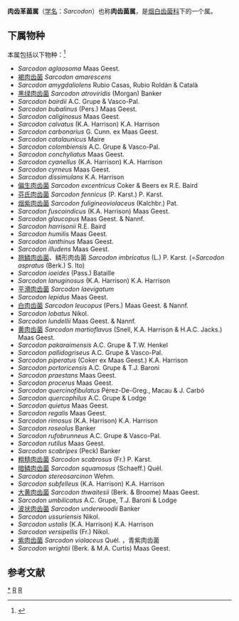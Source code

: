 {{Automatic Taxobox
| taxon = Sarcodon
| authority = Quél. ex P.Karst. (1881)
| image = Sarcodon imbricatus0.jpg
| image_caption = Sarcodon imbricatus
| type species = Sarcodon imbricatus
| type species authority = (L.) P.Karst. (1881)
}}

'''肉齿革菌属'''（[[学名|学名]]：''Sarcodon''）也称'''肉齿菌属'''，是[[烟白齿菌科|烟白齿菌科]]下的一个属。

==下属物种==
本属包括以下物种：<ref>{{cite web |title=Sarcodon Quél. ex P.Karst. |url=https://www.gbif.org/species/2521435 |website=GBIF}}</ref>
* ''Sarcodon aglaosoma'' Maas Geest.
* [[褐肉齿菌|褐肉齿菌]] ''Sarcodon amarescens''
* ''Sarcodon amygdaliolens'' Rubio Casas, Rubio Roldán & Català
* [[黑绿肉齿菌|黑绿肉齿菌]] ''Sarcodon atroviridis'' (Morgan) Banker
* ''Sarcodon bairdii'' A.C. Grupe & Vasco-Pal.
* ''Sarcodon bubalinus'' (Pers.) Maas Geest.
* ''Sarcodon caliginosus'' Maas Geest.
* ''Sarcodon calvatus'' (K.A. Harrison) K.A. Harrison
* ''Sarcodon carbonarius'' G. Cunn. ex Maas Geest.
* ''Sarcodon catalaunicus'' Maire
* ''Sarcodon colombiensis'' A.C. Grupe & Vasco-Pal.
* ''Sarcodon conchyliatus'' Maas Geest.
* ''Sarcodon cyanellus'' (K.A. Harrison) K.A. Harrison
* ''Sarcodon cyrneus'' Maas Geest.
* ''Sarcodon dissimulans'' K.A. Harrison
* [[偏生肉齿菌|偏生肉齿菌]] ''Sarcodon excentricus'' Coker & Beers ex R.E. Baird
* [[芬氏肉齿菌|芬氏肉齿菌]] ''Sarcodon fennicus'' (P. Karst.) P. Karst.
* [[烟紫肉齿菌|烟紫肉齿菌]] ''Sarcodon fuligineoviolaceus'' (Kalchbr.) Pat.
* ''Sarcodon fuscoindicus'' (K.A. Harrison) Maas Geest.
* ''Sarcodon glaucopus'' Maas Geest. & Nannf.
* ''Sarcodon harrisonii'' R.E. Baird
* ''Sarcodon humilis'' Maas Geest.
* ''Sarcodon ianthinus'' Maas Geest.
* ''Sarcodon illudens'' Maas Geest.
* [[翘鳞肉齿菌|翘鳞肉齿菌]]、鳞形肉齿菌 ''Sarcodon imbricatus'' (L.) P. Karst. (=''Sarcodon aspratus'' (Berk.) S. Ito) 
* ''Sarcodon ioeides'' (Pass.) Bataille
* ''Sarcodon lanuginosus'' (K.A. Harrison) K.A. Harrison
* [[平滑肉齿菌|平滑肉齿菌]] ''Sarcodon laevigatum'' 
* ''Sarcodon lepidus'' Maas Geest.
* [[白肉齿菌|白肉齿菌]] ''Sarcodon leucopus'' (Pers.) Maas Geest. & Nannf.
* ''Sarcodon lobatus'' Nikol.
* ''Sarcodon lundellii'' Maas Geest. & Nannf.
* [[黄肉齿菌|黄肉齿菌]] ''Sarcodon martioflavus'' (Snell, K.A. Harrison & H.A.C. Jacks.) Maas Geest.
* ''Sarcodon pakaraimensis'' A.C. Grupe & T.W. Henkel
* ''Sarcodon pallidogriseus'' A.C. Grupe & Vasco-Pal.
* ''Sarcodon piperatus'' (Coker ex Maas Geest.) K.A. Harrison
* ''Sarcodon portoricensis'' A.C. Grupe & T.J. Baroni
* ''Sarcodon praestans'' Maas Geest.
* ''Sarcodon procerus'' Maas Geest.
* ''Sarcodon quercinofibulatus'' Pérez-De-Greg., Macau & J. Carbó
* ''Sarcodon quercophilus'' A.C. Grupe & Lodge
* ''Sarcodon quietus'' Maas Geest.
* ''Sarcodon regalis'' Maas Geest.
* ''Sarcodon rimosus'' (K.A. Harrison) K.A. Harrison
* ''Sarcodon roseolus'' Banker
* ''Sarcodon rufobrunneus'' A.C. Grupe & Vasco-Pal.
* ''Sarcodon rutilus'' Maas Geest.
* ''Sarcodon scabripes'' (Peck) Banker
* [[粗糙肉齿菌|粗糙肉齿菌]] ''Sarcodon scabrosus'' (Fr.) P. Karst.
* [[暗鳞肉齿菌|暗鳞肉齿菌]] ''Sarcodon squamosus'' (Schaeff.) Quél.
* ''Sarcodon stereosarcinon'' Wehm.
* ''Sarcodon subfelleus'' (K.A. Harrison) K.A. Harrison
* [[大黄肉齿菌|大黄肉齿菌]] ''Sarcodon thwaitesii'' (Berk. & Broome) Maas Geest.
* ''Sarcodon umbilicatus'' A.C. Grupe, T.J. Baroni & Lodge
* [[波状肉齿菌|波状肉齿菌]] ''Sarcodon underwoodii'' Banker
* ''Sarcodon ussuriensis'' Nikol.
* ''Sarcodon ustalis'' (K.A. Harrison) K.A. Harrison
* ''Sarcodon versipellis'' (Fr.) Nikol.
* [[紫肉齿菌|紫肉齿菌]] ''Sarcodon violaceus'' Quél. ，青紫肉齿菌
* ''Sarcodon wrightii'' (Berk. & M.A. Curtis) Maas Geest.

== 参考文献 ==
{{Reflist}}

{{taxonbar}}
[[Category:_肉齿革菌属|*]]
[[Category:_烟白齿菌科|R]]
[[Category:_1881年描述的分类群|R]]